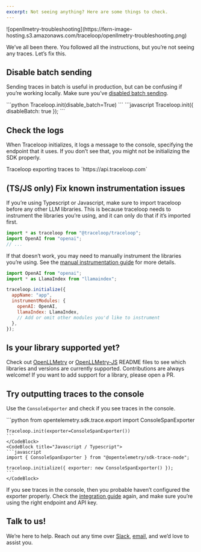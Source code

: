 ```yaml
---
excerpt: Not seeing anything? Here are some things to check.
---
```


<Frame>
![openllmetry-troubleshooting](https://fern-image-hosting.s3.amazonaws.com/traceloop/openllmetry-troubleshooting.png)
</Frame>

We’ve all been there. You followed all the instructions, but you’re not seeing any traces. Let’s fix this.

## Disable batch sending

Sending traces in batch is useful in production, but can be confusing if you’re working locally. Make sure you’ve [disabled batch sending](/docs/openllmetry/quick-start/sdk-initialization-options#disable-batch).

<CodeBlocks>
    <CodeBlock title="Python">
    ```python
    Traceloop.init(disable_batch=True)
    ```
    </CodeBlock>
    <CodeBlock title="Javascript / Typescript">
    ```javascript
    Traceloop.init({ disableBatch: true });
    ```
    </CodeBlock>
</CodeBlocks>

## Check the logs

When Traceloop initializes, it logs a message to the console, specifying the endpoint that it uses. If you don’t see that, you might not be initializing the SDK properly.

<Callout intent="info">
Traceloop exporting traces to `https://api.traceloop.com`
</Callout>

## (TS/JS only) Fix known instrumentation issues

If you’re using Typescript or Javascript, make sure to import traceloop before any other LLM libraries. This is because traceloop needs to instrument the libraries you’re using, and it can only do that if it’s imported first.

```javascript
import * as traceloop from "@traceloop/traceloop";
import OpenAI from "openai";
// ...
```

If that doesn’t work, you may need to manually instrument the libraries you’re using. See the [manual instrumentation guide](/docs/openllmetry/tracing/manual-implementations-typescript-javascript) for more details.

```javascript
import OpenAI from "openai";
import * as LlamaIndex from "llamaindex";

traceloop.initialize({
  appName: "app",
  instrumentModules: {
    openAI: OpenAI,
    llamaIndex: LlamaIndex,
    // Add or omit other modules you'd like to instrument
  },
});
```

## Is your library supported yet?

Check out [OpenLLMetry](https://github.com/traceloop/openllmetry#readme) or [OpenLLMetry-JS](https://github.com/traceloop/openllmetry-js#readme) README files to see which libraries and versions are currently supported. Contributions are always welcome! If you want to add support for a library, please open a PR.

## Try outputting traces to the console

Use the `ConsoleExporter` and check if you see traces in the console.

<CodeBlocks>
    <CodeBlock title="Python">
    ```python
    from opentelemetry.sdk.trace.export import ConsoleSpanExporter

    Traceloop.init(exporter=ConsoleSpanExporter())
    ```
    </CodeBlock>
    <CodeBlock title="Javascript / Typescript">
    ```javascript
    import { ConsoleSpanExporter } from "@opentelemetry/sdk-trace-node";

    traceloop.initialize({ exporter: new ConsoleSpanExporter() });
    ```
    </CodeBlock>
</CodeBlocks>

If you see traces in the console, then you probable haven’t configured the exporter properly. Check the [integration guide](/docs/openllmetry/integrations/overview) again, and make sure you’re using the right endpoint and API key.

## Talk to us!

We’re here to help. Reach out any time over [Slack](https://traceloop.com/slack?_gl=1*42xay7*_ga*NDc2NTEyODExLjE3MTAzMzg5OTc.*_ga_HPMNWFTJ5B*MTcxMDMzODk5Ni4xLjEuMTcxMDM0OTA2NS4wLjAuMA..), [email](mailto:dev@traceloop.com), and we’d love to assist you.